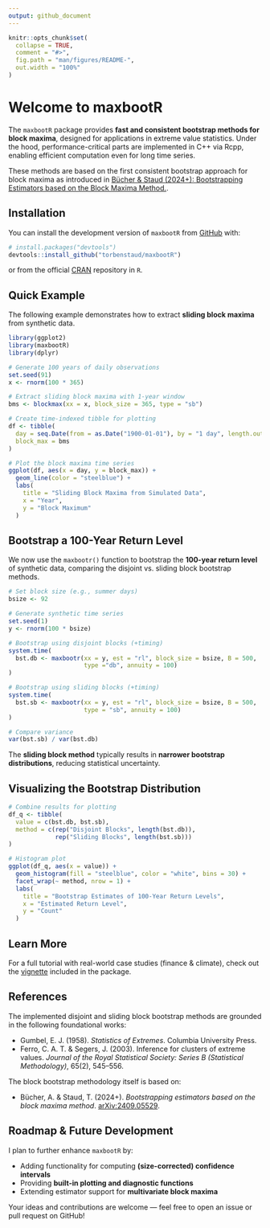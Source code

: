```yaml
---
output: github_document
---
```


<!-- README.md is generated from README.Rmd. Please edit that file -->

```r
knitr::opts_chunk$set(
  collapse = TRUE,
  comment = "#>",
  fig.path = "man/figures/README-",
  out.width = "100%"
)
```

# Welcome to maxbootR

<!-- badges: start -->

<!-- badges: end -->

The `maxbootR` package provides **fast and consistent bootstrap methods for block maxima**, designed for applications in extreme value statistics. Under the hood, performance-critical parts are implemented in C++ via Rcpp, enabling efficient computation even for long time series.

These methods are based on the first consistent bootstrap approach for block maxima as introduced in [Bücher & Staud (2024+): Bootstrapping Estimators based on the Block Maxima Method.](https://arxiv.org/abs/2409.05529).

## Installation

You can install the development version of `maxbootR` from [GitHub](https://github.com/) with:

``` r
# install.packages("devtools")
devtools::install_github("torbenstaud/maxbootR")
```

or from the official [CRAN](https://cran.r-project.org/web/packages/maxbootR/index.html) repository in `R`.

## Quick Example

The following example demonstrates how to extract **sliding block maxima** from synthetic data.

```r
library(ggplot2)
library(maxbootR)
library(dplyr)

# Generate 100 years of daily observations
set.seed(91)
x <- rnorm(100 * 365)

# Extract sliding block maxima with 1-year window
bms <- blockmax(xx = x, block_size = 365, type = "sb")

# Create time-indexed tibble for plotting
df <- tibble(
  day = seq.Date(from = as.Date("1900-01-01"), by = "1 day", length.out = length(bms)),
  block_max = bms
)

# Plot the block maxima time series
ggplot(df, aes(x = day, y = block_max)) +
  geom_line(color = "steelblue") +
  labs(
    title = "Sliding Block Maxima from Simulated Data",
    x = "Year",
    y = "Block Maximum"
  ) 
```

## Bootstrap a 100-Year Return Level

We now use the `maxbootr()` function to bootstrap the **100-year return level** of synthetic data, comparing the disjoint vs. sliding block bootstrap methods.

```r
# Set block size (e.g., summer days)
bsize <- 92

# Generate synthetic time series
set.seed(1)
y <- rnorm(100 * bsize)

# Bootstrap using disjoint blocks (+timing)
system.time(
  bst.db <- maxbootr(xx = y, est = "rl", block_size = bsize, B = 500, 
                     type ="db", annuity = 100)
)

# Bootstrap using sliding blocks (+timing)
system.time(
  bst.sb <- maxbootr(xx = y, est = "rl", block_size = bsize, B = 500, 
                     type = "sb", annuity = 100)
)

# Compare variance
var(bst.sb) / var(bst.db)
```

The **sliding block method** typically results in **narrower bootstrap distributions**, reducing statistical uncertainty.

## Visualizing the Bootstrap Distribution

```r
# Combine results for plotting
df_q <- tibble(
  value = c(bst.db, bst.sb),
  method = c(rep("Disjoint Blocks", length(bst.db)),
             rep("Sliding Blocks", length(bst.sb)))
)

# Histogram plot
ggplot(df_q, aes(x = value)) +
  geom_histogram(fill = "steelblue", color = "white", bins = 30) +
  facet_wrap(~ method, nrow = 1) +
  labs(
    title = "Bootstrap Estimates of 100-Year Return Levels",
    x = "Estimated Return Level",
    y = "Count"
  )
```

## Learn More

For a full tutorial with real-world case studies (finance & climate), check out the [vignette](CRAN) included in the package.

## References

The implemented disjoint and sliding block bootstrap methods are grounded in the following foundational works:

-   Gumbel, E. J. (1958). *Statistics of Extremes*. Columbia University Press.
-   Ferro, C. A. T. & Segers, J. (2003). Inference for clusters of extreme values. *Journal of the Royal Statistical Society: Series B (Statistical Methodology)*, 65(2), 545–556.

The block bootstrap methodology itself is based on:

-   Bücher, A. & Staud, T. (2024+). *Bootstrapping estimators based on the block maxima method*. [arXiv:2409.05529](https://arxiv.org/abs/2409.05529).

## Roadmap & Future Development

I plan to further enhance `maxbootR` by:

-   Adding functionality for computing **(size-corrected) confidence intervals**
-   Providing **built-in plotting and diagnostic functions**
-   Extending estimator support for **multivariate block maxima**

Your ideas and contributions are welcome — feel free to open an issue or pull request on GitHub!
